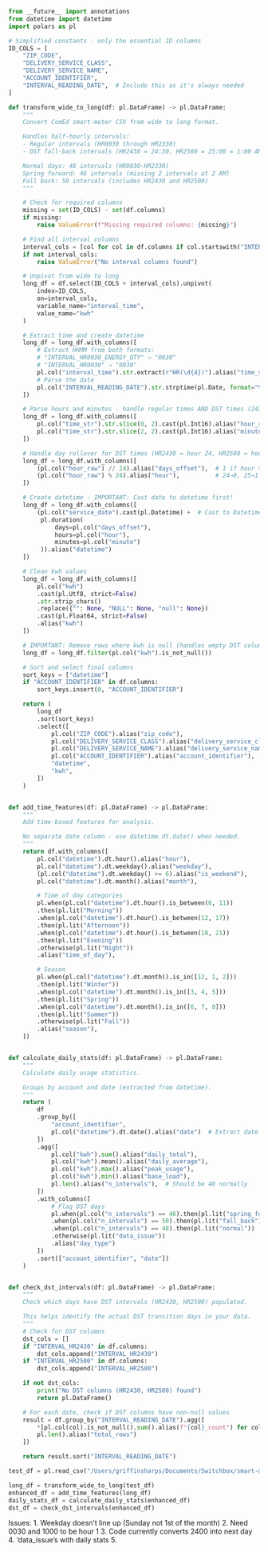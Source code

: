 
```python
from __future__ import annotations
from datetime import datetime
import polars as pl

# Simplified constants - only the essential ID columns
ID_COLS = [
    "ZIP_CODE",
    "DELIVERY_SERVICE_CLASS",
    "DELIVERY_SERVICE_NAME",
    "ACCOUNT_IDENTIFIER",
    "INTERVAL_READING_DATE",  # Include this as it's always needed
]

def transform_wide_to_long(df: pl.DataFrame) -> pl.DataFrame:
    """
    Convert ComEd smart-meter CSV from wide to long format.

    Handles half-hourly intervals:
    - Regular intervals (HR0030 through HR2330)
    - DST fall-back intervals (HR2430 = 24:30, HR2500 = 25:00 = 1:00 AM next day)

    Normal days: 48 intervals (HR0030-HR2330)
    Spring forward: 46 intervals (missing 2 intervals at 2 AM)
    Fall back: 50 intervals (includes HR2430 and HR2500)
    """

    # Check for required columns
    missing = set(ID_COLS) - set(df.columns)
    if missing:
        raise ValueError(f"Missing required columns: {missing}")

    # Find all interval columns
    interval_cols = [col for col in df.columns if col.startswith("INTERVAL_HR")]
    if not interval_cols:
        raise ValueError("No interval columns found")

    # Unpivot from wide to long
    long_df = df.select(ID_COLS + interval_cols).unpivot(
        index=ID_COLS,
        on=interval_cols,
        variable_name="interval_time",
        value_name="kwh"
    )

    # Extract time and create datetime
    long_df = long_df.with_columns([
        # Extract HHMM from both formats:
        # "INTERVAL_HR0030_ENERGY_QTY" → "0030"
        # "INTERVAL_HR0030" → "0030"
        pl.col("interval_time").str.extract(r"HR(\d{4})").alias("time_str"),
        # Parse the date
        pl.col("INTERVAL_READING_DATE").str.strptime(pl.Date, format="%m/%d/%Y").alias("service_date"),
    ])

    # Parse hours and minutes - handle regular times AND DST times (2430, 2500)
    long_df = long_df.with_columns([
        pl.col("time_str").str.slice(0, 2).cast(pl.Int16).alias("hour_raw"),
        pl.col("time_str").str.slice(2, 2).cast(pl.Int16).alias("minute"),
    ])

    # Handle day rollover for DST times (HR2430 = hour 24, HR2500 = hour 25)
    long_df = long_df.with_columns([
        (pl.col("hour_raw") // 24).alias("days_offset"),  # 1 if hour >= 24
        (pl.col("hour_raw") % 24).alias("hour"),          # 24→0, 25→1
    ])

    # Create datetime - IMPORTANT: Cast date to datetime first!
    long_df = long_df.with_columns([
        (pl.col("service_date").cast(pl.Datetime) +  # Cast to Datetime here
         pl.duration(
             days=pl.col("days_offset"),
             hours=pl.col("hour"),
             minutes=pl.col("minute")
         )).alias("datetime")
    ])

    # Clean kwh values
    long_df = long_df.with_columns([
        pl.col("kwh")
        .cast(pl.Utf8, strict=False)
        .str.strip_chars()
        .replace({"": None, "NULL": None, "null": None})
        .cast(pl.Float64, strict=False)
        .alias("kwh")
    ])

    # IMPORTANT: Remove rows where kwh is null (handles empty DST columns)
    long_df = long_df.filter(pl.col("kwh").is_not_null())

    # Sort and select final columns
    sort_keys = ["datetime"]
    if "ACCOUNT_IDENTIFIER" in df.columns:
        sort_keys.insert(0, "ACCOUNT_IDENTIFIER")

    return (
        long_df
        .sort(sort_keys)
        .select([
            pl.col("ZIP_CODE").alias("zip_code"),
            pl.col("DELIVERY_SERVICE_CLASS").alias("delivery_service_class"),
            pl.col("DELIVERY_SERVICE_NAME").alias("delivery_service_name"),
            pl.col("ACCOUNT_IDENTIFIER").alias("account_identifier"),
            "datetime",
            "kwh",
        ])
    )


def add_time_features(df: pl.DataFrame) -> pl.DataFrame:
    """
    Add time-based features for analysis.

    No separate date column - use datetime.dt.date() when needed.
    """
    return df.with_columns([
        pl.col("datetime").dt.hour().alias("hour"),
        pl.col("datetime").dt.weekday().alias("weekday"),
        (pl.col("datetime").dt.weekday() >= 6).alias("is_weekend"),
        pl.col("datetime").dt.month().alias("month"),

        # Time of day categories
        pl.when(pl.col("datetime").dt.hour().is_between(6, 11))
        .then(pl.lit("Morning"))
        .when(pl.col("datetime").dt.hour().is_between(12, 17))
        .then(pl.lit("Afternoon"))
        .when(pl.col("datetime").dt.hour().is_between(18, 21))
        .then(pl.lit("Evening"))
        .otherwise(pl.lit("Night"))
        .alias("time_of_day"),

        # Season
        pl.when(pl.col("datetime").dt.month().is_in([12, 1, 2]))
        .then(pl.lit("Winter"))
        .when(pl.col("datetime").dt.month().is_in([3, 4, 5]))
        .then(pl.lit("Spring"))
        .when(pl.col("datetime").dt.month().is_in([6, 7, 8]))
        .then(pl.lit("Summer"))
        .otherwise(pl.lit("Fall"))
        .alias("season"),
    ])


def calculate_daily_stats(df: pl.DataFrame) -> pl.DataFrame:
    """
    Calculate daily usage statistics.

    Groups by account and date (extracted from datetime).
    """
    return (
        df
        .group_by([
            "account_identifier",
            pl.col("datetime").dt.date().alias("date")  # Extract date here
        ])
        .agg([
            pl.col("kwh").sum().alias("daily_total"),
            pl.col("kwh").mean().alias("daily_average"),
            pl.col("kwh").max().alias("peak_usage"),
            pl.col("kwh").min().alias("base_load"),
            pl.len().alias("n_intervals"),  # Should be 48 normally
        ])
        .with_columns([
            # Flag DST days
            pl.when(pl.col("n_intervals") == 46).then(pl.lit("spring_forward"))
            .when(pl.col("n_intervals") == 50).then(pl.lit("fall_back"))
            .when(pl.col("n_intervals") == 48).then(pl.lit("normal"))
            .otherwise(pl.lit("data_issue"))
            .alias("day_type")
        ])
        .sort(["account_identifier", "date"])
    )


def check_dst_intervals(df: pl.DataFrame) -> pl.DataFrame:
    """
    Check which days have DST intervals (HR2430, HR2500) populated.

    This helps identify the actual DST transition days in your data.
    """
    # Check for DST columns
    dst_cols = []
    if "INTERVAL_HR2430" in df.columns:
        dst_cols.append("INTERVAL_HR2430")
    if "INTERVAL_HR2500" in df.columns:
        dst_cols.append("INTERVAL_HR2500")

    if not dst_cols:
        print("No DST columns (HR2430, HR2500) found")
        return pl.DataFrame()

    # For each date, check if DST columns have non-null values
    result = df.group_by("INTERVAL_READING_DATE").agg([
        *[pl.col(col).is_not_null().sum().alias(f"{col}_count") for col in dst_cols],
        pl.len().alias("total_rows")
    ])

    return result.sort("INTERVAL_READING_DATE")
```


```python
test_df = pl.read_csv("/Users/griffinsharps/Documents/Switchbox/smart-meter-analysis/data/ANONYMOUS_DATA_202301_60002-1102.csv")

long_df = transform_wide_to_long(test_df)
enhanced_df = add_time_features(long_df)
daily_stats_df = calculate_daily_stats(enhanced_df)
dst_df = check_dst_intervals(enhanced_df)
```

Issues:
1. Weekday doesn't line up (Sunday not 1st of the month)
2. Need 0030 and 1000 to be hour 1
3. Code currently converts 2400 into next day
4. 'data_issue's with daily stats
5.
